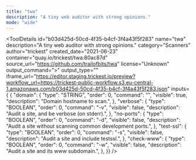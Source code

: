 ```yaml
---
title: "twa"
description: "A tiny web auditor with strong opinions."
mode: "wide"
---
```



<ToolDetails
  id="b03d425d-50cd-4f35-b4cf-3f4a43f5f283"
  name="twa"
  description="A tiny web auditor with strong opinions."
  category="Scanners"
  author="trickest"
  created_date="2021-06-23"
  container="quay.io/trickest/twa:80ac87d"
  source_url="https://github.com/trailofbits/twa"
  license="Unknown"
  output_command=">"
  output_type=""
  iframe_url="https://editor.staging.trickest.io/preview?workflow_url=https://trickest-public-workflow.s3.eu-central-1.amazonaws.com/b03d425d-50cd-4f35-b4cf-3f4a43f5f283.json"
  inputs={ {
  "domain": {
    "type": "STRING",
    "order": 0,
    "command": "",
    "visible": true,
    "description": "Domain hostname to scan.",
  },
  "verbose": {
    "type": "BOOLEAN",
    "order": 0,
    "command": "-v",
    "visible": false,
    "description": "Audit a site, and be verbose (on stderr).",
  },
  "no-ports": {
    "type": "BOOLEAN",
    "order": 0,
    "command": "-d",
    "visible": false,
    "description": "Audit a site without scanning common development ports.",
  },
  "test-ssl": {
    "type": "BOOLEAN",
    "order": 0,
    "command": "-s",
    "visible": false,
    "description": "Audit a site and include testssl.",
  },
  "check-www": {
    "type": "BOOLEAN",
    "order": 0,
    "command": "-w",
    "visible": false,
    "description": "Audit a site and its www subdomain.",
  },
}}
/>